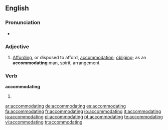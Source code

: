 ==English==
===Pronunciation===
*{{IPA|/əˌkɒməˈdeɪtɪŋ/}}
===Adjective===
{{en-adj}}
# [[affording|Affording]], or disposed to afford, [[accommodation]]; [[obliging]]; as an '''accommodating''' man, spirit, arrangement.

===Verb===
'''accommodating'''

# {{present participle of|[[accommodate]]}}

[[ar:accommodating]]
[[de:accommodating]]
[[es:accommodating]]
[[fa:accommodating]]
[[fr:accommodating]]
[[io:accommodating]]
[[it:accommodating]]
[[ja:accommodating]]
[[pl:accommodating]]
[[pt:accommodating]]
[[te:accommodating]]
[[vi:accommodating]]
[[tr:accommodating]]